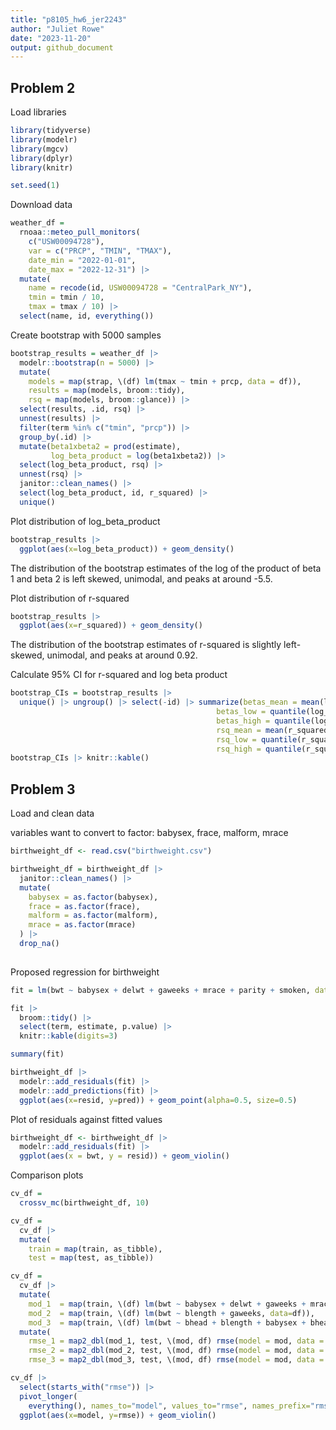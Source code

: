 ```yaml
---
title: "p8105_hw6_jer2243"
author: "Juliet Rowe"
date: "2023-11-20"
output: github_document
---
```


## Problem 2

Load libraries
```r
library(tidyverse)
library(modelr)
library(mgcv)
library(dplyr)
library(knitr)

set.seed(1)
```


Download data
```r
weather_df = 
  rnoaa::meteo_pull_monitors(
    c("USW00094728"),
    var = c("PRCP", "TMIN", "TMAX"), 
    date_min = "2022-01-01",
    date_max = "2022-12-31") |>
  mutate(
    name = recode(id, USW00094728 = "CentralPark_NY"),
    tmin = tmin / 10,
    tmax = tmax / 10) |>
  select(name, id, everything())
```

Create bootstrap with 5000 samples
```r
bootstrap_results = weather_df |> 
  modelr::bootstrap(n = 5000) |> 
  mutate(
    models = map(strap, \(df) lm(tmax ~ tmin + prcp, data = df)),
    results = map(models, broom::tidy),
    rsq = map(models, broom::glance)) |> 
  select(results, .id, rsq) |> 
  unnest(results) |>
  filter(term %in% c("tmin", "prcp")) |>
  group_by(.id) |>
  mutate(beta1xbeta2 = prod(estimate),
         log_beta_product = log(beta1xbeta2)) |>
  select(log_beta_product, rsq) |>
  unnest(rsq) |>
  janitor::clean_names() |>
  select(log_beta_product, id, r_squared) |>
  unique()

```

Plot distribution of log_beta_product
```r
bootstrap_results |>
  ggplot(aes(x=log_beta_product)) + geom_density()
```
The distribution of the bootstrap estimates of the log of the product of beta 1 and beta 2 is left skewed, unimodal, and peaks at around -5.5.


Plot distribution of r-squared
```r
bootstrap_results |>
  ggplot(aes(x=r_squared)) + geom_density()
```
The distribution of the bootstrap estimates of r-squared is slightly left-skewed, unimodal, and peaks at around 0.92.


Calculate 95% CI for r-squared and log beta product
```r
bootstrap_CIs = bootstrap_results |>
  unique() |> ungroup() |> select(-id) |> summarize(betas_mean = mean(log_beta_product, na.rm=TRUE),
                                              betas_low = quantile(log_beta_product, 0.025, na.rm=TRUE),
                                              betas_high = quantile(log_beta_product, 0.975, na.rm=TRUE),
                                              rsq_mean = mean(r_squared),
                                              rsq_low = quantile(r_squared, 0.025),
                                              rsq_high = quantile(r_squared, 0.975))
bootstrap_CIs |> knitr::kable()
```



## Problem 3

Load and clean data

variables want to convert to factor: babysex, frace, malform, mrace
```r
birthweight_df <- read.csv("birthweight.csv")

birthweight_df = birthweight_df |>
  janitor::clean_names() |>
  mutate(
    babysex = as.factor(babysex),
    frace = as.factor(frace),
    malform = as.factor(malform),
    mrace = as.factor(mrace)
  ) |>
  drop_na()
  
```


Proposed regression for birthweight 
```r
fit = lm(bwt ~ babysex + delwt + gaweeks + mrace + parity + smoken, data = birthweight_df)

fit |>
  broom::tidy() |>
  select(term, estimate, p.value) |>
  knitr::kable(digits=3)

summary(fit)

```


```r
birthweight_df |>
  modelr::add_residuals(fit) |>
  modelr::add_predictions(fit) |>
  ggplot(aes(x=resid, y=pred)) + geom_point(alpha=0.5, size=0.5)
```


Plot of residuals against fitted values
```r
birthweight_df <- birthweight_df |> 
  modelr::add_residuals(fit) |> 
  ggplot(aes(x = bwt, y = resid)) + geom_violin() 

```


Comparison plots
```r
cv_df = 
  crossv_mc(birthweight_df, 10) 

cv_df =
  cv_df |> 
  mutate(
    train = map(train, as_tibble),
    test = map(test, as_tibble))

cv_df = 
  cv_df |> 
  mutate(
    mod_1  = map(train, \(df) lm(bwt ~ babysex + delwt + gaweeks + mrace + parity + smoken, data = df)),
    mod_2  = map(train, \(df) lm(bwt ~ blength + gaweeks, data=df)),
    mod_3  = map(train, \(df) lm(bwt ~ bhead + blength + babysex + bhead*blength + bhead*babysex + blength*babysex + bhead*blength*babysex, data=df))) |> 
  mutate(
    rmse_1 = map2_dbl(mod_1, test, \(mod, df) rmse(model = mod, data = df)),
    rmse_2 = map2_dbl(mod_2, test, \(mod, df) rmse(model = mod, data = df)),
    rmse_3 = map2_dbl(mod_3, test, \(mod, df) rmse(model = mod, data = df)))

cv_df |>
  select(starts_with("rmse")) |>
  pivot_longer(
    everything(), names_to="model", values_to="rmse", names_prefix="rmse_") |>
  ggplot(aes(x=model, y=rmse)) + geom_violin()
  
```

